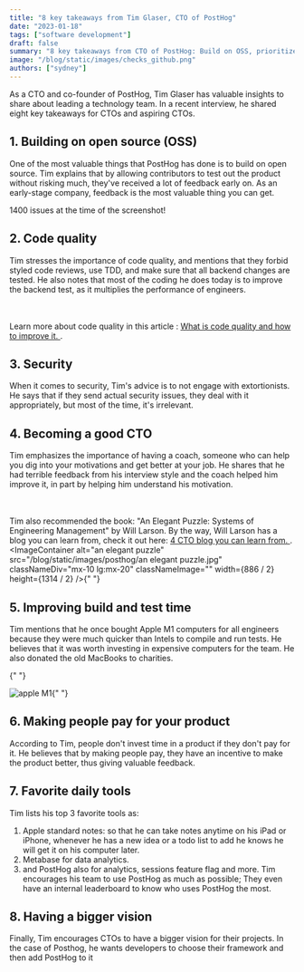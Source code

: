 ```yaml
---
title: "8 key takeaways from Tim Glaser, CTO of PostHog"
date: "2023-01-18"
tags: ["software development"]
draft: false
summary: "8 key takeaways from CTO of PostHog: Build on OSS, prioritize code quality, ignore security extortionists, get a coach, invest in tools, make people pay for your product, use favorite tools, have a bigger vision for projects. #CTO #opensource #productdevelopment"
image: "/blog/static/images/checks_github.png"
authors: ["sydney"]
---
```


As a CTO and co-founder of PostHog, Tim Glaser has valuable insights to share about leading a technology team. In a recent interview, he shared eight key takeaways for CTOs and aspiring CTOs.

<!-- TODO add a video -->

## 1. Building on open source (OSS)

One of the most valuable things that PostHog has done is to build on open source. Tim explains that by allowing contributors to test out the product without risking much, they've received a lot of feedback early on. As an early-stage company, feedback is the most valuable thing you can get.

<ImageContainer
  alt="screenshot github posthog"
  src="/blog/static/images/posthog/screenshot github posthog.jpg"
  classNameDiv="mx-10 lg:mx-20"
  classNameImage=""
  width={3234}
  height={1504}
/>
1400 issues at the time of the screenshot!

## 2. Code quality

Tim stresses the importance of code quality, and mentions that they forbid styled code reviews, use TDD, and make sure that all backend changes are tested. He also notes that most of the coding he does today is to improve the backend test, as it multiplies the performance of engineers.

<br></br>
Learn more about code quality in this article : <a href="https://axolo.co/blog/p/what-is-code-quality-in-2023-and-how-to-improve-it">
  What is code quality and how to improve it.
</a>.

## 3. Security

When it comes to security, Tim's advice is to not engage with extortionists. He says that if they send actual security issues, they deal with it appropriately, but most of the time, it's irrelevant.

## 4. Becoming a good CTO

Tim emphasizes the importance of having a coach, someone who can help you dig into your motivations and get better at your job. He shares that he had terrible feedback from his interview style and the coach helped him improve it, in part by helping him understand his motivation.

<br></br>
Tim also recommended the book: "An Elegant Puzzle: Systems of Engineering Management" by Will
Larson. By the way, Will Larson has a blog you can learn from, check it out here: <a href="https://axolo.co/blog/p/4-cto-blog-you-can-learn-from">
  4 CTO blog you can learn from.
</a>.
<ImageContainer
  alt="an elegant puzzle"
  src="/blog/static/images/posthog/an elegant puzzle.jpg"
  classNameDiv="mx-10 lg:mx-20"
  classNameImage=""
  width={886 / 2}
  height={1314 / 2}
/>{" "}

## 5. Improving build and test time

Tim mentions that he once bought Apple M1 computers for all engineers because they were much quicker than Intels to compile and run tests. He believes that it was worth investing in expensive computers for the team. He also donated the old MacBooks to charities.

{" "}

<Image
  alt="apple M1"
  src="/blog/static/images/posthog/apple M1.jpeg"
  classNameDiv="mx-10 lg:mx-20"
  classNameImage=""
  width={259}
  height={194}
/>{" "}

## 6. Making people pay for your product

According to Tim, people don't invest time in a product if they don't pay for it. He believes that by making people pay, they have an incentive to make the product better, thus giving valuable feedback.

## 7. Favorite daily tools

Tim lists his top 3 favorite tools as:

1. Apple standard notes: so that he can take notes anytime on his iPad or iPhone, whenever he has a new idea or a todo list to add he knows he will get it on his computer later.
2. Metabase for data analytics.
3. and PostHog also for analytics, sessions feature flag and more. Tim encourages his team to use PostHog as much as possible; They even have an internal leaderboard to know who uses PostHog the most.

## 8. Having a bigger vision

Finally, Tim encourages CTOs to have a bigger vision for their projects. In the case of Posthog, he wants developers to choose their framework and then add PostHog to it

<CTABanner type="learn" />
